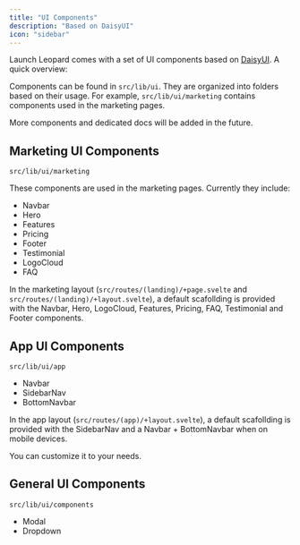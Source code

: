 ```yaml
---
title: "UI Components"
description: "Based on DaisyUI"
icon: "sidebar"
---
```


Launch Leopard comes with a set of UI components based on [DaisyUI](https://daisyui.com/). A quick overview:

Components can be found in `src/lib/ui`. They are organized into folders based on their usage. For example, `src/lib/ui/marketing` contains components used in the marketing pages.

<Info>More components and dedicated docs will be added in the future.</Info>

## Marketing UI Components

`src/lib/ui/marketing`

These components are used in the marketing pages.
Currently they include:

- Navbar
- Hero
- Features
- Pricing
- Footer
- Testimonial
- LogoCloud
- FAQ

In the marketing layout (`src/routes/(landing)/+page.svelte` and `src/routes/(landing)/+layout.svelte`), a default scafollding is provided with the Navbar, Hero, LogoCloud, Features, Pricing, FAQ, Testimonial and Footer components.

## App UI Components

`src/lib/ui/app`

- Navbar
- SidebarNav
- BottomNavbar

In the app layout (`src/routes/(app)/+layout.svelte`), a default scafollding is provided with the SidebarNav and a Navbar + BottomNavbar when on mobile devices.

You can customize it to your needs.

## General UI Components

`src/lib/ui/components`

- Modal
- Dropdown
